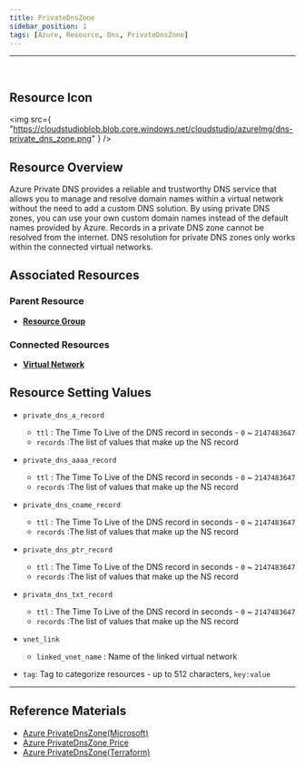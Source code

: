 ```yaml
---
title: PrivateDnsZone
sidebar_position: 1
tags: [Azure, Resource, Dns, PrivateDnsZone]
---
```


<hr />
<br />

## Resource Icon

<img
    src={
        "https://cloudstudioblob.blob.core.windows.net/cloudstudio/azureImg/dns-private_dns_zone.png"
    }
/>

## Resource Overview

Azure Private DNS provides a reliable and trustworthy DNS service that allows you to manage and resolve domain names within a virtual network without the need to add a custom DNS solution. 
By using private DNS zones, you can use your own custom domain names instead of the default names provided by Azure. Records in a private DNS zone cannot be resolved from the internet. 
DNS resolution for private DNS zones only works within the connected virtual networks.

## Associated Resources

### Parent Resource

-   [**Resource Group**](https://docs.cstudio.app/docs/resource/azure/Base/ResourceGroup)

### Connected Resources

-   [**Virtual Network**](https://docs.cstudio.app/docs/resource/azure/Network/VirtualNetwork)

## Resource Setting Values

-   `private_dns_a_record`

    -   `ttl` : The Time To Live of the DNS record in seconds - `0` ~ `2147483647`
    -   `records` :The list of values that make up the NS record

-   `private_dns_aaaa_record`

    -   `ttl` : The Time To Live of the DNS record in seconds - `0` ~ `2147483647`
    -   `records` :The list of values that make up the NS record

-   `private_dns_cname_record`

    -   `ttl` : The Time To Live of the DNS record in seconds - `0` ~ `2147483647`
    -   `records` :The list of values that make up the NS record

-   `private_dns_ptr_record`

    -   `ttl` : The Time To Live of the DNS record in seconds - `0` ~ `2147483647`
    -   `records` :The list of values that make up the NS record

-   `private_dns_txt_record`

    -   `ttl` : The Time To Live of the DNS record in seconds - `0` ~ `2147483647`
    -   `records` :The list of values that make up the NS record

-   `vnet_link`

    -   `linked_vnet_name` : Name of the linked virtual network

-   `tag`: Tag to categorize resources - up to 512 characters, `key:value`
---

## Reference Materials

-   [Azure PrivateDnsZone(Microsoft)](https://learn.microsoft.com/ko-kr/azure/dns/private-dns-overview)
-   [Azure PrivateDnsZone Price](https://azure.microsoft.com/en-us/pricing/details/dns/)
-   [Azure PrivateDnsZone(Terraform)](https://registry.terraform.io/providers/hashicorp/azurerm/latest/docs/resources/private_dns_zone)
